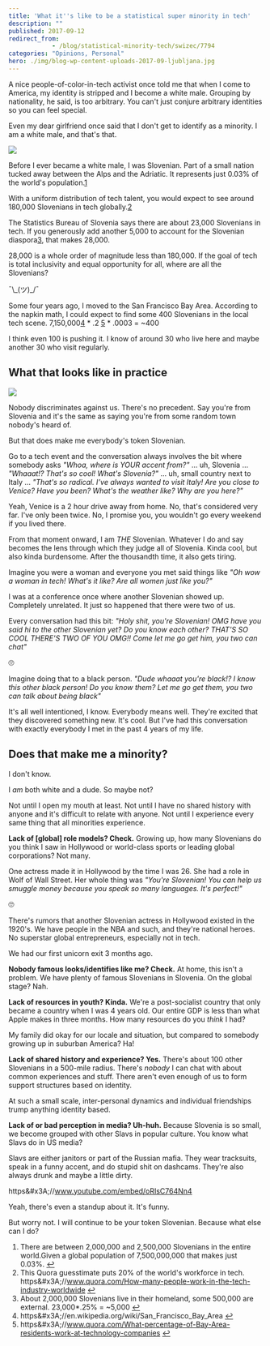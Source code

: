 ```yaml
---
title: 'What it''s like to be a statistical super minority in tech'
description: ""
published: 2017-09-12
redirect_from: 
            - /blog/statistical-minority-tech/swizec/7794
categories: "Opinions, Personal"
hero: ./img/blog-wp-content-uploads-2017-09-ljubljana.jpg
---
```

A nice people-of-color-in-tech activist once told me that when I come to America, my identity is stripped and I become a white male. Grouping by nationality, he said, is too arbitrary. You can&#x27;t just conjure arbitrary identities so you can feel special.



Even my dear girlfriend once said that I don&#x27;t get to identify as a minority. I am a white male, and that&#x27;s that.



![](./img/blog-wp-content-uploads-2017-09-ljubljana.jpg)



Before I ever became a white male, I was Slovenian. Part of a small nation tucked away between the Alps and the Adriatic. It represents just 0.03% of the world&#x27;s population.[1](#fn1)



With a uniform distribution of tech talent, you would expect to see around 180,000 Slovenians in tech globally.[2](#fn2)



The Statistics Bureau of Slovenia says there are about 23,000 Slovenians in tech. If you generously add another 5,000 to account for the Slovenian diaspora[3](#fn3), that makes 28,000.



28,000 is a whole order of magnitude less than 180,000. If the goal of tech is total inclusivity and equal opportunity for all, where are all the Slovenians?



¯\\\_(ツ)\_/¯



Some four years ago, I moved to the San Francisco Bay Area. According to the napkin math, I could expect to find some 400 Slovenians in the local tech scene. 7,150,000[4](#fn4) \* .2 [5](#fn5) \* .0003 = ~400



I think even 100 is pushing it. I know of around 30 who live here and maybe another 30 who visit regularly.



## What that looks like in practice



![](./img/blog-wp-content-uploads-2017-09-not-all-slovenians.jpg)



Nobody discriminates against us. There&#x27;s no precedent. Say you&#x27;re from Slovenia and it&#x27;s the same as saying you&#x27;re from some random town nobody&#x27;s heard of.



But that does make me everybody&#x27;s token Slovenian.



Go to a tech event and the conversation always involves the bit where somebody asks _&quot;Whoa, where is YOUR accent from?&quot;_ … uh, Slovenia … _&quot;Whaaat!? That&#x27;s so cool! What&#x27;s Slovenia?&quot;_ … uh, small country next to Italy … _&quot;That&#x27;s so radical. I’ve always wanted to visit Italy! Are you close to Venice? Have you been? What&#x27;s the weather like? Why are you here?&quot;_



Yeah, Venice is a 2 hour drive away from home. No, that&#x27;s considered very far. I&#x27;ve only been twice. No, I promise you, you wouldn&#x27;t go every weekend if you lived there.



From that moment onward, I am _THE_ Slovenian. Whatever I do and say becomes the lens through which they judge all of Slovenia. Kinda cool, but also kinda burdensome. After the thousandth time, it also gets tiring.



Imagine you were a woman and everyone you met said things like _&quot;Oh wow a woman in tech! What&#x27;s it like? Are all women just like you?&quot;_



I was at a conference once where another Slovenian showed up. Completely unrelated. It just so happened that there were two of us.



Every conversation had this bit: _&quot;Holy shit, you&#x27;re Slovenian! OMG have you said hi to the other Slovenian yet? Do you know each other? THAT&#x27;S SO COOL THERE&#x27;S TWO OF YOU OMG!! Come let me go get him, you two can chat&quot;_



🙄



Imagine doing that to a black person. _&quot;Dude whaaat you&#x27;re black!? I know this other black person! Do you know them? Let me go get them, you two can talk about being black&quot;_



It&#x27;s all well intentioned, I know. Everybody means well. They&#x27;re excited that they discovered something new. It&#x27;s cool. But I&#x27;ve had this conversation with exactly everybody I met in the past 4 years of my life.



## Does that make me a minority?



I don&#x27;t know.



I _am_ both white and a dude. So maybe not?



Not until I open my mouth at least. Not until I have no shared history with anyone and it&#x27;s difficult to relate with anyone. Not until I experience every same thing that all minorities experience.



**Lack of \[global] role models? Check.** Growing up, how many Slovenians do you think I saw in Hollywood or world-class sports or leading global corporations? Not many.



One actress made it in Hollywood by the time I was 26. She had a role in Wolf of Wall Street. Her whole thing was _&quot;You&#x27;re Slovenian! You can help us smuggle money because you speak so many languages. It&#x27;s perfect!&quot;_



🙄



There&#x27;s rumors that another Slovenian actress in Hollywood existed in the 1920&#x27;s. We have people in the NBA and such, and they&#x27;re national heroes. No superstar global entrepreneurs, especially not in tech.



We had our first unicorn exit 3 months ago.



**Nobody famous looks/identifies like me? Check.** At home, this isn&#x27;t a problem. We have plenty of famous Slovenians in Slovenia. On the global stage? Nah.



**Lack of resources in youth? Kinda.** We&#x27;re a post-socialist country that only became a country when I was 4 years old. Our entire GDP is less than what Apple makes in three months. How many resources do you _think_ I had?



My family did okay for our locale and situation, but compared to somebody growing up in suburban America? Ha!



**Lack of shared history and experience? Yes.** There&#x27;s about 100 other Slovenians in a 500-mile radius. There&#x27;s _nobody_ I can chat with about common experiences and stuff. There aren&#x27;t even enough of us to form support structures based on identity.



At such a small scale, inter-personal dynamics and individual friendships trump anything identity based.



**Lack of or bad perception in media? Uh-huh.** Because Slovenia is so small, we become grouped with other Slavs in popular culture. You know what Slavs do in US media?



Slavs are either janitors or part of the Russian mafia. They wear tracksuits, speak in a funny accent, and do stupid shit on dashcams. They&#x27;re also always drunk and maybe a little dirty.



https&amp;#x3A;//www.youtube.com/embed/oRIsC764Nn4



Yeah, there&#x27;s even a standup about it. It&#x27;s funny.



But worry not. I will continue to be your token Slovenian. Because what else can I do?



1. There are between 2,000,000 and 2,500,000 Slovenians in the entire world.Given a global population of 7,500,000,000 that makes just 0.03%. [↩](#ffn1)
2. This Quora guesstimate puts 20% of the world&#x27;s workforce in tech. https&amp;#x3A;//www.quora.com/How-many-people-work-in-the-tech-industry-worldwide [↩](#ffn2)
3. About 2,000,000 Slovenians live in their homeland, some 500,000 are external. 23,000\*.25% = ~5,000 [↩](#ffn3)
4. https&amp;#x3A;//en.wikipedia.org/wiki/San_Francisco_Bay_Area [↩](#ffn4)
5. https&amp;#x3A;//www.quora.com/What-percentage-of-Bay-Area-residents-work-at-technology-companies [↩](#ffn5)